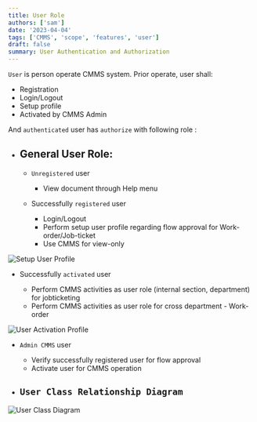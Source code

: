 ```yaml
---
title: User Role
authors: ['sam']
date: '2023-04-04'
tags: ['CMMS', 'scope', 'features', 'user']
draft: false
summary: User Authentication and Authorization
---
```


`User` is person operate CMMS system. Prior operate, user shall:

- Registration
- Login/Logout
- Setup profile
- Activated by CMMS Admin

And `authenticated` user has `authorize` with following role :

- ## General User Role:

  - `Unregistered` user

    - View document through Help menu

  - Successfully `registered` user

    - Login/Logout
    - Perform setup user profile regarding flow approval for Work-order/Job-ticket
    - Use CMMS for view-only

![Setup User Profile][userProfile]

[userProfile]: /static/images/userProfile.jpg

- Successfully `activated` user

  - Perform CMMS activities as user role (internal section, department) for jobticketing
  - Perform CMMS activities as user role for cross department - Work-order

![User Activation Profile][userActivation]

[userActivation]: /static/images/userActivation.jpg

- `Admin CMMS` user

  - Verify successfully registered user for flow approval
  - Activate user for CMMS operation

- ## `User Class Relationship Diagram`

![User Class Diagram][userClassDiagram]

[userClassDiagram]: /static/images/classDiagram/userDiagram.jpg
